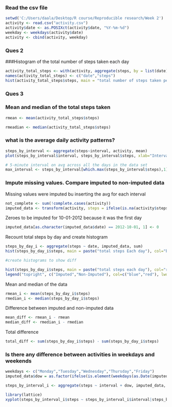 ### Read the csv file

```{r}
setwd('C:/Users/daala/Desktop/R course/Reproducible research/Week 2')
activity <- read.csv("activity.csv")
activity$date <- as.POSIXct(activity$date, "%Y-%m-%d")
weekday <- weekdays(activity$date)
activity <- cbind(activity, weekday)
```



### Ques 2
###Histogram of the total number of steps taken each day

```{r}
activity_total_steps <- with(activity, aggregate(steps, by = list(date), FUN = sum, na.rm =TRUE))
names(activity_total_steps) <- c("date","steps")
hist(activity_total_steps$steps, main = "total number of steps taken per day", xlab = "Total steps taken per day", col = "darkblue", ylim = c(0,20), breaks = seq(0,25000,by = 2500))
```

### Ques 3
### Mean and median of the total steps taken
```{r}
rmean <- mean(activity_total_steps$steps)

rmeadian <- median(activity_total_steps$steps)
```

### what is the average daily activity patterns?
```{r}
steps_by_interval <- aggregate(steps~interval, activity, mean)
plot(steps_by_interval$interval, steps_by_interval$steps, xlab="Interval", ylab = "Number of steps", main = "Avg numer of steps per day")

# 5-minute interval on avg across all the days in the data set
max_interval <- steps_by_interval[which.max(steps_by_interval$steps),1]
```

### Impute missing values. Compare imputed to non-imputed data
Missing values were imputed bu inserting the avg for each interval
```{r}
not_complete <- sum(!complete.cases(activity))
imputed_data <- transform(activity, steps = ifelse(is.na(activity$steps), steps_by_interval$steps[match(activity$interval,steps_by_interval$interval)], activity$steps))
```

Zeroes to be imputed for 10-01-2012 because it was the first day
```{r}
imputed_data[as.character(imputed_data$date) == 2012-10-01, 1] <- 0
```

Recount total steps by day and create histogram
```{r}
steps_by_day_i <- aggregate(steps ~ date, imputed_data, sum)
hist(steps_by_day_i$steps, main = paste("total steps Each day"), col="blue",xlab="Number of steps")

#create histograms to show diff

hist(steps_by_day_i$steps, main = paste("total steps each day"), col="red", xlab="Number of steps", add=T)
legend("topright", c("Imputed","Non-Imputed"), col=c("blue","red"), lwd=10)
```

Mean and median of the data
```{r}
rmean_i <- mean(steps_by_day_i$steps)
rmedian_i <- median(steps_by_day_i$steps)
```

Difference between imputed and non-imputed data
```{r}
mean_diff <- rmean_i - rmean
median_diff <- rmedian_i - rmedian
```

Total difference
```{r}
total_diff <- sum(steps_by_day_i$steps) - sum(steps_by_day_i$steps)
```


### Is there any difference between activities in weekdays and weekends
```{r}
weekdays <- c("Monday","Tuesday","Wednesday","Thursday","Friday")
imputed_data$dow = as.factor(ifelse(is.element(weekdays(as.Date(imputed_data$date)),weekdays),"Weekday","Weekend"))

steps_by_interval_i <- aggregate(steps ~ interval + dow, imputed_data, mean)

library(lattice)
xyplot(steps_by_interval_i$steps ~ steps_by_interval_i$interval|steps_by_interval_i$dow, main = "Avg Steps per day by interval", xlab="Interval",ylab="Steps",layout=c(1,2), type="1")
```

